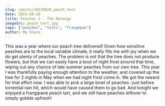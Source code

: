 ```yaml
---
slug: /posts/20210820_peach_test
date: 2021-08-20
title: Peaches 2 - The Revenge
imageSrc: peach_tart.jpg
tags: ["peaches", "tests", "frangepan"]
author: Ma Sharp
---
```

This was a year where our peach tree delivered! Given how sensitive peaches are to the local variable climate, it really fills me with joy when we do get plenty of peaches. The problem is not that the tree does not produce flowers, but that we can easily have a bout of night frost around that time, wiping out any chance of late summer peaches from our own tree. This year I was thankfully paying enough attention to the weather, and covered up the tree for 2 nights in May when we had night frost come in. We got the reward for that effort now. I was able to pick a large bowl of peaches –just before torrential rain hit, which would have caused them to go bad. And tonight we enjoyed a frangipane peach tart, and we still have peaches leftover to simply gobble upfresh!